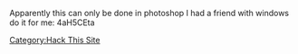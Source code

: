 Apparently this can only be done in photoshop I had a friend with windows do it for me: 4aH5CEta

[[Category:Hack This Site]]